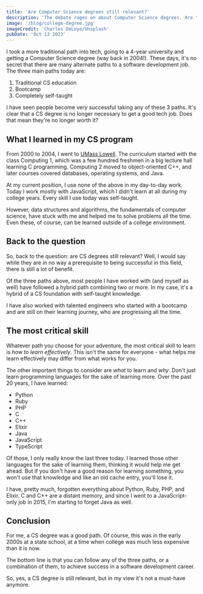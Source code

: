 ```yaml
---
title: 'Are Computer Science degrees still relevant?'
description: 'The debate rages on about Computer Science degrees. Are they really a requirement for a career in software development? I share my experience and thoughts.'
image: '/blog/college-degree.jpg'
imageCredit: 'Charles DeLoye/Unsplash'
pubDate: 'Oct 13 2023'
---
```


I took a more traditional path into tech, going to a 4-year university and getting a Computer Science degree (way back in 2004!). These days, it's no secret that there are many alternate paths to a software development job. The three main paths today are:

1. Traditional CS education
2. Bootcamp
3. Completely self-taught

I have seen people become very successful taking any of these 3 paths. It's clear that a CS degree is no longer necessary to get a good tech job. Does that mean they're no longer worth it?

## What I learned in my CS program

From 2000 to 2004, I went to [UMass Lowell](https://www.uml.edu/Sciences/computer-science/default.aspx). The curriculum started with the class Computing 1, which was a few hundred freshmen in a big lecture hall learning C programming. Computing 2 moved to object-oriented C++, and later courses covered databases, operating systems, and Java.

At my current position, I use none of the above in my day-to-day work. Today I work mostly with JavaScript, which I didn't learn at all during my college years. Every skill I use today was self-taught.

However, data structures and algorithms, the fundamentals of computer science, have stuck with me and helped me to solve problems all the time. Even these, of course, can be learned outside of a college environment.

## Back to the question

So, back to the question: are CS degrees still relevant? Well, I would say while they are in no way a prerequisite to being successful in this field, there is still a lot of benefit.

Of the three paths above, most people I have worked with (and myself as well) have followed a hybrid path combining two or more. In my case, it's a hybrid of a CS foundation with self-taught knowledge.

I have also worked with talented engineers who started with a bootcamp and are still on their learning journey, who are progressing all the time.

## The most critical skill

Whatever path you choose for your adventure, the most critical skill to learn is _how to learn effectively_. This isn't the same for everyone - what helps me learn effectively may differ from what works for you.

The other important things to consider are _what_ to learn and _why_. Don't just learn programming languages for the sake of learning more. Over the past 20 years, I have learned:

-   Python
-   Ruby
-   PHP
-   C
-   C++
-   Elixir
-   Java
-   JavaScript
-   TypeScript

Of those, I only really know the last three today. I learned those other languages for the sake of learning them, thinking it would help me get ahead. But if you don't have a good reason for learning something, you won't use that knowledge and like an old cache entry, you'll lose it.

I have, pretty much, forgotten everything about Python, Ruby, PHP, and Elixir. C and C++ are a distant memory, and since I went to a JavaScript-only job in 2015, I'm starting to forget Java as well.

## Conclusion

For me, a CS degree was a good path. Of course, this was in the early 2000s at a state school, at a time when college was much less expensive than it is now.

The bottom line is that you can follow any of the three paths, or a combination of them, to achieve success in a software development career.

So, yes, a CS degree is still relevant, but in my view it's not a must-have anymore.
